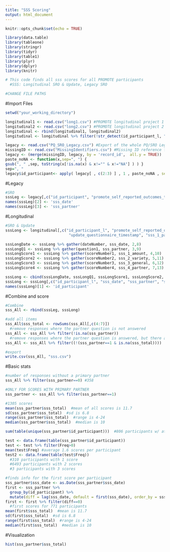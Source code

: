 ```yaml
---
title: "SSS Scoring"
output: html_document
---
```


```r
knitr::opts_chunk$set(echo = TRUE)
```
```r
library(data.table)
library(tableone)
library(stringr)
library(tidyr)
library(table1)
library(plyr)
library(dplyr)
library(knitr)

# This code finds all sss scores for all PROMOTE participants
  #SSS: Longitudinal SRO & Update, Legacy SRO

#CHANGE FILE PATHS

```

#Import Files
```r
setwd("your_working_directory")

longitudinal1 <- read.csv("long1.csv") #PROMOTE longitudinal project 1
longitudinal2 <- read.csv("long2.csv") #PROMOTE longitudinal project 2
longitudinal <- rbind(longitudinal1, longitudinal2)
longitudinal <- longitudinal %>% filter(!str_detect(id_participant_l, "_x"))

legacy <- read.csv("PQ_SRO_Legacy.csv") #Export of the whole PQ/SRO Legacy project
missingID <- read.csv("MissingIdentifiers.csv") #Missing ID reference file
legacy <- (merge(missingID, legacy, by = 'record_id',  all.y = TRUE))
paste_noNA <- function(x,sep=", ") {
gsub(", " ,sep, toString(x[!is.na(x) & x!="" & x!="NA"] ) ) }
sep=", "
legacy$id_participant<- apply( legacy[ , c(2:3) ] , 1 , paste_noNA , sep=sep)


```

#Legacy
```r
#SRO
sssLeg <- legacy[,c("id_participant", "promote_self_reported_outcomes_timestamp", "sss_1_partner", "sss_2_amount", "sss_3_variety", "sss_4_general", "sss_5_partner")]
names(sssLeg)[2] <- 'sss_date'
names(sssLeg)[3] <- 'sss_partner'

```

#Longitudinal
```r
#SRO & Update
sssLong <- longitudinal[,c("id_participant_l", "promote_self_reported_outcomes_timestamp", "sss_1_partner", "sss_2_amount", "sss_3_variety", "sss_4_general", "sss_5_partner",
                            "update_questionnaire_timestamp", "sss_1_partner", "sss_2_amount_0c0ed8", "sss_3_variety_ed8c0a", "sss_4_general_064719", "sss_5_partner_6707c1")]

sssLongDate <- sssLong %>% gather(dateNumber, sss_date, 2,8)
sssLongQ1 <- sssLong %>% gather(question1, sss_partner, 3,9)
sssLongScore1 <- sssLong %>% gather(scoreNumber1, sss_1_amount, 4,10)
sssLongScore2 <- sssLong %>% gather(scoreNumber2, sss_2_variety, 5,11)
sssLongScore3 <- sssLong %>% gather(scoreNumber3, sss_3_general, 6,12)
sssLongScore4 <- sssLong %>% gather(scoreNumber4, sss_4_partner, 7,13)

sssLong <- cbind(sssLongDate, sssLongQ1, sssLongScore1, sssLongScore2, sssLongScore3, sssLongScore4)
sssLong <- sssLong[,c("id_participant_l", "sss_date", "sss_partner", "sss_2_amount", "sss_3_variety", "sss_4_general", "sss_5_partner")]
names(sssLong)[1] <- 'id_participant'

```

#Combine and score
```r
#Combine
sss_All <- rbind(sssLeg, sssLong)

#add all items
sss_All$sss_total <- rowSums(sss_All[,c(4:7)])
  #remove responses where the partner question is not answered
sss_All <- sss_All %>% filter(!is.na(sss_partner))
  #remove responses where the partner question is answered, but there are NAs in the responses
sss_All <- sss_All %>% filter((!(sss_partner==1 & is.na(sss_total))))

#export
write.csv(sss_All, "sss.csv")

```

#Basic stats
```r
#number of responses without a primary partner
sss_All %>% filter(sss_partner==0) #358

#ONLY FOR SCORES WITH PRIMARY PARTNER
sss_partner <- sss_All %>% filter(sss_partner==1)

#1305 scores
mean(sss_partner$sss_total)  #mean of all scores is 11.7
sd(sss_partner$sss_total)  #sd is 6.8
range(sss_partner$sss_total)  #range is 4-24
median(sss_partner$sss_total)  #median is 10

sum(table(unique(sss_partner$id_participant)))  #806 participants w/ at least 1 score

test <- data.frame(table(sss_partner$id_participant))
test <- test %>% filter(Freq>0)
mean(test$Freq) #average 1.6 scores per participant
test2 <- data.frame(table(test$Freq))
  #310 participants with 1 score
  #6493 participants with 2 scores
  #3 participants with 3 scores

#finds info for the first score per participant
sss_partner$sss_date <- as.Date(sss_partner$sss_date)
first <- sss_partner %>%
  group_by(id_participant) %>%
  mutate(diff = lag(sss_date, default = first(sss_date), order_by = sss_date) - sss_date)
first <- first %>% filter(diff==0)
  #first scores for 771 participants
mean(first$sss_total)  #mean is 11.7
sd(first$sss_total)  #sd is 6.8
range(first$sss_total)  #range is 4-24
median(first$sss_total)  #median is 10

```

#Visualization
```r
hist(sss_partner$sss_total)

```


